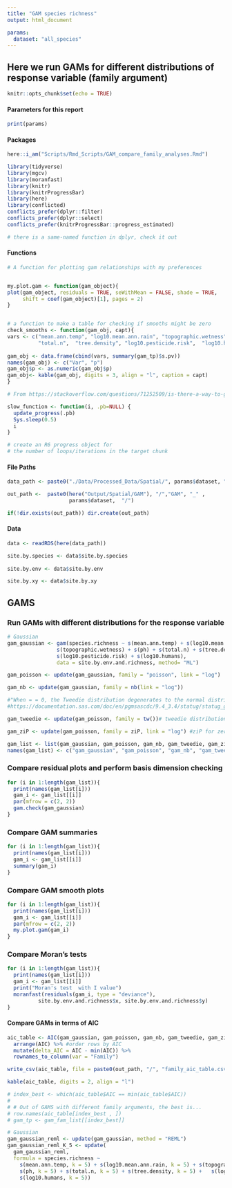 ```yaml
---
title: "GAM species richness"
output: html_document

params:
  dataset: "all_species"
---
```


## Here we run GAMs for different distributions of response variable (family argument)

```r
knitr::opts_chunk$set(echo = TRUE)
```


#### Parameters for this report
```r
print(params)
```

#### Packages
```r
here::i_am("Scripts/Rmd_Scripts/GAM_compare_family_analyses.Rmd")

library(tidyverse)
library(mgcv)
library(moranfast)
library(knitr)
library(knitrProgressBar)
library(here)
library(conflicted)
conflicts_prefer(dplyr::filter)
conflicts_prefer(dplyr::select)
conflicts_prefer(knitrProgressBar::progress_estimated)

# there is a same-named function in dplyr, check it out
```

#### Functions
```r
# A function for plotting gam relationships with my preferences


my.plot.gam <- function(gam_object){
plot(gam_object, residuals = TRUE, seWithMean = FALSE, shade = TRUE, 
     shift = coef(gam_object)[1], pages = 2) 
}


# a function to make a table for checking if smooths might be zero
check_smooths <- function(gam_obj, capt){
vars <- c("mean.ann.temp", "log10.mean.ann.rain", "topographic.wetness", "ph", 
          "total.n",  "tree.density", "log10.pesticide.risk",  "log10.humans") 
  
gam_obj <- data.frame(cbind(vars, summary(gam_tp)$s.pv))
names(gam_obj) <- c("Var", "p")
gam_obj$p <- as.numeric(gam_obj$p)
gam_obj<- kable(gam_obj, digits = 3, align = "l", caption = capt)
}

# From https://stackoverflow.com/questions/71252509/is-there-a-way-to-get-progress-information-whan-a-chunk-is-running-in-rmarkdown

slow_function <- function(i, .pb=NULL) {  
  update_progress(.pb)  
  Sys.sleep(0.5)  
  i  
}

# create an R6 progress object for
# the number of loops/iterations in the target chunk
```

#### File Paths
```r
data_path <- paste0("./Data/Processed_Data/Spatial/", params$dataset, ".rds")

out_path <-  paste0(here("Output/Spatial/GAM"), "/","GAM", "_" , 
                    params$dataset,  "/")

if(!dir.exists(out_path)) dir.create(out_path)
```

#### Data
```r
data <- readRDS(here(data_path))

site.by.species <- data$site.by.species
  
site.by.env <- data$site.by.env

site.by.xy <- data$site.by.xy
```


## GAMS

### Run GAMs with different distributions for the response variable
```r
# Gaussian
gam_gaussian <- gam(species.richness ~ s(mean.ann.temp) + s(log10.mean.ann.rain) + 
                s(topographic.wetness) + s(ph) + s(total.n) + s(tree.density) + 
                s(log10.pesticide.risk) + s(log10.humans),  
                data = site.by.env.and.richness, method= "ML")

gam_poisson <- update(gam_gaussian, family = "poisson", link = "log")

gam_nb <- update(gam_gaussian, family = nb(link = "log"))

#"When = = 0, the Tweedie distribution degenerates to the normal distribution; when p = 1, it becomes a Poisson distribution; when p = 2, it becomes a gamma distribution; when p = 3, it is an inverse Gaussian distribution. "
#https://documentation.sas.com/doc/en/pgmsascdc/9.4_3.4/statug/statug_genmod_details28.htm

gam_tweedie <- update(gam_poisson, family = tw())# tweedie distribution with p parameter estimated

gam_ziP <- update(gam_poisson, family = ziP, link = "log") #ziP for zero inflated Poisson data, when the zero inflation rate depends simply on the Poisson mean.

gam_list <- list(gam_gaussian, gam_poisson, gam_nb, gam_tweedie, gam_ziP)
names(gam_list) <- c("gam_gaussian", "gam_poisson", "gam_nb", "gam_tweedie", "gam_ziP")

```

### Compare residual plots and perform basis dimension checking
```r
for (i in 1:length(gam_list)){
  print(names(gam_list[i]))  
  gam_i <- gam_list[[i]]
  par(mfrow = c(2, 2))
  gam.check(gam_gaussian)
}
```
### Compare GAM summaries
```r
for (i in 1:length(gam_list)){
  print(names(gam_list[i]))  
  gam_i <- gam_list[[i]]
  summary(gam_i)
}
```

### Compare GAM smooth plots
```r
for (i in 1:length(gam_list)){
  print(names(gam_list[i]))  
  gam_i <- gam_list[[i]]
  par(mfrow = c(2, 2))
  my.plot.gam(gam_i)
}
```

### Compare Moran's tests
```r
for (i in 1:length(gam_list)){
  print(names(gam_list[i]))  
  gam_i <- gam_list[[i]]
  print("Moran's test  with I value")
  moranfast(residuals(gam_i, type = "deviance"), 
          site.by.env.and.richness$x, site.by.env.and.richness$y)
}
```

<!-- ### Gaussian -->
<!-- ```{r} -->
<!-- par(mfrow = c(2, 2)) -->
<!-- summary(gam_gaussian) -->
<!-- gam.check(gam_gaussian) -->
<!-- my.plot.gam(gam_gaussian) -->
<!-- #### Moran's I -->
<!-- # see also https://www.paulamoraga.com/book-spatial/spatial-autocorrelation.html -->

<!-- print("Moran's test  with I value") -->
<!-- moranfast(residuals(gam_gaussian, type = "deviance"),  -->
<!--           site.by.env.and.richness$x, site.by.env.and.richness$y) -->
<!-- ``` -->


<!-- ### Poisson -->
<!-- ```{r} -->
<!-- par(mfrow = c(2, 2)) -->
<!-- summary(gam_poisson) -->
<!-- gam.check(gam_poisson, type = "pearson") -->
<!-- my.plot.gam(gam_poisson) -->
<!-- print("Moran's test  with I value") -->
<!-- moranfast(residuals(gam_poisson, type = "deviance"),  -->
<!--           site.by.env.and.richness$x, site.by.env.and.richness$y) -->
<!-- ``` -->

<!-- #### Negative Binomial -->
<!-- ```{r} -->
<!-- par(mfrow = c(2, 2)) -->
<!-- summary(gam_nb) -->
<!-- gam.check(gam_nb) -->
<!-- my.plot.gam(gam_nb) -->
<!-- print("Moran's test  with I value") -->
<!-- moranfast(residuals(gam_nb, type = "deviance"),  -->
<!--           site.by.env.and.richness$x, site.by.env.and.richness$y) -->
<!-- ``` -->

<!-- ### Tweedie  -->
<!-- ```{r} -->
<!-- par(mfrow = c(2, 2)) -->
<!-- summary(gam_tweedie) -->
<!-- gam.check(gam_tweedie) -->
<!-- my.plot.gam(gam_tweedie) #Tweedie tends to  over-fit on pH at least -->
<!-- print("Moran's test  with I value") -->
<!-- moranfast(residuals(gam_tweedie, type = "deviance"),  -->
<!--           site.by.env.and.richness$x, site.by.env.and.richness$y) -->
<!-- ``` -->

<!-- ### Zero-inflated poisson -->
<!-- ```{r} -->
<!-- par(mfrow = c(2, 2)) -->
<!-- summary(gam_ziP) -->
<!-- gam.check(gam_ziP) -->
<!-- my.plot.gam(gam_ziP)  -->
<!-- print("Moran's test  with I value") -->
<!-- moranfast(residuals(gam_ziP, type = "deviance"),  -->
<!--           site.by.env.and.richness$x, site.by.env.and.richness$y) -->
<!-- ``` -->

#### Compare GAMs in terms of AIC
```r
aic_table <- AIC(gam_gaussian, gam_poisson, gam_nb, gam_tweedie, gam_ziP) %>%
  arrange(AIC) %>% #order rows by AIC
  mutate(delta_AIC = AIC - min(AIC)) %>%
  rownames_to_column(var = "Family")

write_csv(aic_table, file = paste0(out_path, "/", "family_aic_table.csv"))

kable(aic_table, digits = 2, align = "l")

# index_best <- which(aic_table$AIC == min(aic_table$AIC))
# 
# # Out of GAMS with different family arguments, the best is...
# row.names(aic_table[index_best , ])
# gam_tp <- gam_fam_list[[index_best]] 
```

```r
# Gaussian
gam_gaussian_reml <- update(gam_gaussian, method = "REML")
gam_gaussian_reml_K_5 <- update(
  gam_gaussian_reml,
  formula = species.richness ~  
    s(mean.ann.temp, k = 5) + s(log10.mean.ann.rain, k = 5) + s(topographic.wetness, k = 5) + 
    s(ph, k = 5) + s(total.n, k = 5) + s(tree.density, k = 5) +   s(log10.pesticide.risk, k = 5) + 
    s(log10.humans, k = 5))



```

<!-- ###  Print a table  -->
<!-- ```{r} -->
<!-- aic_table <- AIC(gam_gaussian_reml, gam_gaussian_reml_K_5) %>% -->
<!--   arrange(AIC) %>% -->
<!--   mutate(delta_AIC = AIC - min(AIC)) %>% -->
<!--   rownames_to_column(var = "Family") -->

<!-- kable(aic_table, digits = 2, align = "l") -->
<!-- ``` -->

<!-- ### Gaussian with REML default k -->
<!-- ```{r} -->
<!-- par(mfrow = c(2, 2)) -->
<!-- summary(gam_gaussian_reml) -->
<!-- gam.check(gam_gaussian_reml) -->
<!-- my.plot.gam(gam_gaussian_reml) -->
<!-- ``` -->

<!-- ### Gaussian with REML k = 5 -->
<!-- ```{r} -->
<!-- par(mfrow = c(2, 2)) -->
<!-- summary(gam_gaussian_reml_K_5) -->
<!-- gam.check(gam_gaussian_reml_K_5) -->
<!-- my.plot.gam(gam_gaussian_reml_K_5) -->
<!-- ``` -->


